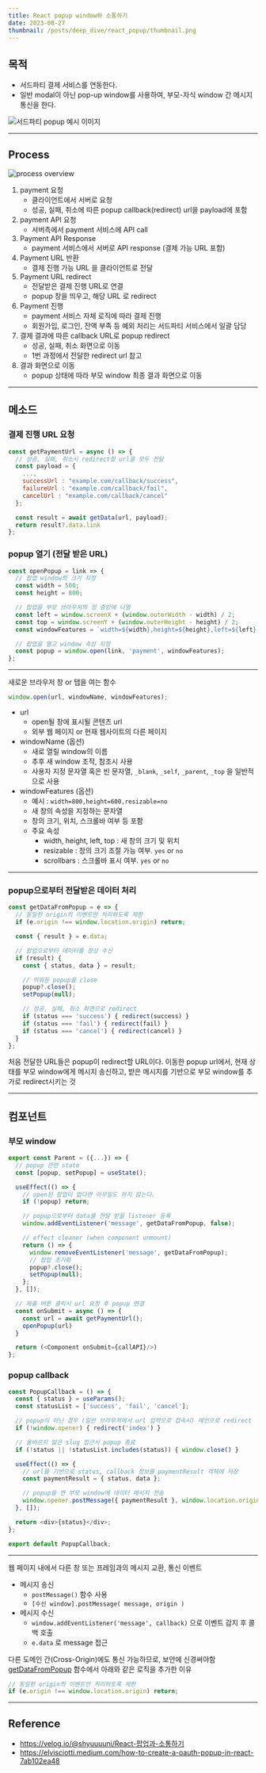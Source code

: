 ```yaml
---
title: React popup window와 소통하기
date: 2023-08-27
thumbnail: /posts/deep_dive/react_popup/thumbnail.png
---
```


## 목적

- 서드파티 결제 서비스를 연동한다.
- 일반 modal이 아닌 pop-up window를 사용하여, 부모-자식 window 간 메시지 통신을 한다.

![서드파티 popup 예시 이미지](/posts/deep_dive/react_popup/thumbnail.png)

---

## Process

![process overview](/posts/deep_dive/react_popup/0.png)

1. payment 요청
    - 클라이언트에서 서버로 요청
    - 성공, 실패, 취소에 따른 popup callback(redirect) url을 payload에 포함
2. payment API 요청
    - 서버측에서 payment 서비스에 API call
3. Payment API Response
    - payment 서비스에서 서버로 API response (결제 가능 URL 포함)
4. Payment URL 반환
    - 결제 진행 가능 URL 을 클라이언트로 전달
5. Payment URL redirect
    - 전달받은 결제 진행 URL로 연결
    - popup 창을 띄우고, 해당 URL 로 redirect
6. Payment 진행
    - payment 서비스 자체 로직에 따라 결제 진행
    - 회원가입, 로그인, 잔액 부족 등 예외 처리는 서드파티 서비스에서 일괄 담당
7. 결제 결과에 따른 callback URL로 popup redirect
    - 성공, 실패, 취소 화면으로 이동
    - 1번 과정에서 전달한 redirect url 참고
8. 결과 화면으로 이동
    - popup 상태에 따라 부모 window 최종 결과 화면으로 이동

---

## 메소드

### 결제 진행 URL 요청

```js
const getPaymentUrl = async () => {
  // 성공, 실패, 취소시 redirect할 url을 모두 전달
  const payload = { 
    ...,
    successUrl : "example.com/callback/success",
    failureUrl : "example.com/callback/fail",
    cancelUrl : "example.com/callback/cancel"
  };

  const result = await getData(url, payload);
  return result?.data.link
};
```

### popup 열기 (전달 받은 URL)

```js {12}
const openPopup = link => {
  // 팝업 window의 크기 지정
  const width = 500; 
  const height = 800; 

  // 팝업을 부모 브라우저의 정 중앙에 나열
  const left = window.screenX + (window.outerWidth - width) / 2;
  const top = window.screenY + (window.outerHeight - height) / 2;
  const windowFeatures = `width=${width},height=${height},left=${left},top=${top}`;

  // 팝업을 열고 window 속성 지정
  const popup = window.open(link, 'payment', windowFeatures);
};
```
---

<Callout title="window.open()" type="info">
새로운 브라우저 창 or 탭을 여는 함수
</Callout>

```javascript
window.open(url, windowName, windowFeatures);
```

- url
    - open될 창에 표시될 콘텐츠 url
    - 외부 웹 페이지 or 현재 웹사이트의 다른 페이지
- windowName (옵션)
    - 새로 열릴 window의 이름
    - 추후 새 window 조작, 참조시 사용
    - 사용자 지정 문자열 혹은 빈 문자열, `_blank`, `_self`, `_parent`, `_top` 을 일반적으로 사용
- windowFeatures (옵션)
    - 예시 : `width=800,height=600,resizable=no`
    - 새 창의 속성을 지정하는 문자열
    - 창의 크기, 위치, 스크롤바 여부 등 포함
    - 주요 속성
        - width, height, left, top : 새 창의 크기 및 위치
        - resizable : 창의 크기 조절 가능 여부. `yes` or `no`
        - scrollbars : 스크롤바 표시 여부. `yes` or `no`

---

### popup으로부터 전달받은 데이터 처리

```javascript
const getDataFromPopup = e => {
  // 동일한 origin의 이벤트만 처리하도록 제한
  if (e.origin !== window.location.origin) return;

  const { result } = e.data;

  // 팝업으로부터 데이터를 정상 수신
  if (result) {
    const { status, data } = result;

    // 띄워둔 popup을 close
    popup?.close();
    setPopup(null);

    // 성공, 실패, 취소 화면으로 redirect
    if (status === 'success') { redirect(success) }
    if (status === 'fail') { redirect(fail) }
    if (status === 'cancel') { redirect(cancel) }
  }
};
```

<Callout title="API 요청시 결과별 callback URL을 전달했는데 별도로 처리하는 이유" type="info">
처음 전달한 URL들은 popup이 redirect할 URL이다.
이동한 popup url에서, 현재 상태를 부모 window에게 메시지 송신하고,
받은 메시지를 기반으로 부모 window를 추가로 redirect시키는 것
</Callout>

---

## 컴포넌트

### 부모 window

```javascript
export const Parent = ({...}) => {
  // popup 관련 state
  const [popup, setPopup] = useState();

  useEffect(() => {
    // open된 팝업이 없다면 아무일도 하지 않는다.
    if (!popup) return;

    // popup으로부터 data를 전달 받을 listener 등록    
    window.addEventListener('message', getDataFromPopup, false);

    // effect cleaner (when component unmount)
    return () => {
      window.removeEventListener('message', getDataFromPopup);
      // 팝업 초기화
      popup?.close();
      setPopup(null);
    };
  }, []);

  // 제출 버튼 클릭시 url 요청 후 popup 연결
  const onSubmit = async () => {
	const url = await getPaymentUrl();
    openPopup(url)
  }

  return (<Component onSubmit={callAPI}/>)
};
```


### popup callback

```javascript
const PopupCallback = () => {
  const { status } = useParams();
  const statusList = ['success', 'fail', 'cancel'];

  // popup이 아닌 경우 (일반 브라우저에서 url 입력으로 접속시) 메인으로 redirect
  if (!window.opener) { redirect('index') }

  // 올바르지 않은 slug 접근시 popup 종료
  if (!status || !statusList.includes(status)) { window.close() }

  useEffect(() => {
    // url을 기반으로 status, callback 정보를 paymentResult 객체에 저장
    const paymentResult = { status, data };

    // popup을 연 부모 window에 데이터 메시지 전송
    window.opener.postMessage({ paymentResult }, window.location.origin);
  }, []);

  return <div>{status}</div>;
};

export default PopupCallback;
```

---
<Callout title="window의 'message' event" type="info">
웹 페이지 내에서 다른 창 또는 프레임과의 메시지 교환, 통신 이벤트
</Callout>

- 메시지 송신
    - `postMessage()` 함수 사용
    - `[수신 window].postMessage( message, origin )`
- 메시지 수신
    - `window.addEventListener('message', callback)` 으로 이벤트 감지 후 콜백 호출
    - `e.data` 로 message 접근

<Callout title="주의사항" type="warn">
다른 도메인 간(Cross-Origin)에도 통신 가능하므로, 보안에 신경써야함
<u>getDataFromPopup</u> 함수에서 아래와 같은 로직을 추가한 이유
</Callout>

```javascript
// 동일한 origin의 이벤트만 처리하도록 제한
if (e.origin !== window.location.origin) return;
```


---

## Reference
- https://velog.io/@shyuuuuni/React-팝업과-소통하기
- https://elvisciotti.medium.com/how-to-create-a-oauth-popup-in-react-7ab102ea48﻿
